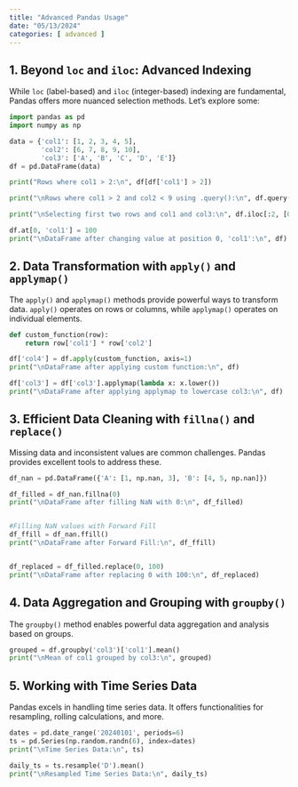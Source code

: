 ```yaml
---
title: "Advanced Pandas Usage"
date: "05/13/2024"
categories: [ advanced ]
---
```


## 1.  Beyond `loc` and `iloc`: Advanced Indexing

While `loc` (label-based) and `iloc` (integer-based) indexing are fundamental, Pandas offers more nuanced selection methods.  Let's explore some:


```python
import pandas as pd
import numpy as np

data = {'col1': [1, 2, 3, 4, 5], 
        'col2': [6, 7, 8, 9, 10], 
        'col3': ['A', 'B', 'C', 'D', 'E']}
df = pd.DataFrame(data)

print("Rows where col1 > 2:\n", df[df['col1'] > 2])

print("\nRows where col1 > 2 and col2 < 9 using .query():\n", df.query('col1 > 2 and col2 < 9'))

print("\nSelecting first two rows and col1 and col3:\n", df.iloc[:2, [0,2]])

df.at[0, 'col1'] = 100
print("\nDataFrame after changing value at position 0, 'col1':\n", df)


```

## 2.  Data Transformation with `apply()` and `applymap()`

The `apply()` and `applymap()` methods provide powerful ways to transform data. `apply()` operates on rows or columns, while `applymap()` operates on individual elements.


```python
def custom_function(row):
    return row['col1'] * row['col2']

df['col4'] = df.apply(custom_function, axis=1)
print("\nDataFrame after applying custom function:\n", df)

df['col3'] = df['col3'].applymap(lambda x: x.lower())
print("\nDataFrame after applying applymap to lowercase col3:\n", df)


```


## 3.  Efficient Data Cleaning with `fillna()` and `replace()`


Missing data and inconsistent values are common challenges. Pandas provides excellent tools to address these.


```python
df_nan = pd.DataFrame({'A': [1, np.nan, 3], 'B': [4, 5, np.nan]})

df_filled = df_nan.fillna(0)
print("\nDataFrame after filling NaN with 0:\n", df_filled)


#Filling NaN values with Forward Fill
df_ffill = df_nan.ffill()
print("\nDataFrame after Forward Fill:\n", df_ffill)


df_replaced = df_filled.replace(0, 100)
print("\nDataFrame after replacing 0 with 100:\n", df_replaced)

```


## 4.  Data Aggregation and Grouping with `groupby()`


The `groupby()` method enables powerful data aggregation and analysis based on groups.


```python
grouped = df.groupby('col3')['col1'].mean()
print("\nMean of col1 grouped by col3:\n", grouped)

```


## 5.  Working with Time Series Data


Pandas excels in handling time series data.  It offers functionalities for resampling, rolling calculations, and more.


```python
dates = pd.date_range('20240101', periods=6)
ts = pd.Series(np.random.randn(6), index=dates)
print("\nTime Series Data:\n", ts)

daily_ts = ts.resample('D').mean()
print("\nResampled Time Series Data:\n", daily_ts)


```